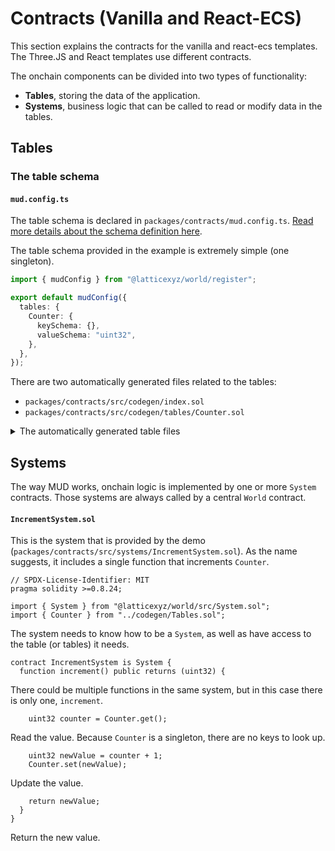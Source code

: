# Contracts (Vanilla and React-ECS)

This section explains the contracts for the vanilla and react-ecs templates.
The Three.JS and React templates use different contracts.

The onchain components can be divided into two types of functionality:

- **Tables**, storing the data of the application.
- **Systems**, business logic that can be called to read or modify data in the tables.

## Tables

### The table schema

#### `mud.config.ts`

The table schema is declared in `packages/contracts/mud.config.ts`.
[Read more details about the schema definition here](/cli/config).

The table schema provided in the example is extremely simple (one singleton).

```ts filename="mud.config.ts" copy
import { mudConfig } from "@latticexyz/world/register";

export default mudConfig({
  tables: {
    Counter: {
      keySchema: {},
      valueSchema: "uint32",
    },
  },
});
```

There are two automatically generated files related to the tables:

- `packages/contracts/src/codegen/index.sol`
- `packages/contracts/src/codegen/tables/Counter.sol`

<details>

<summary>The automatically generated table files</summary>

`index.sol`

This file just imports all of the automatically generated tables and their identifiers.

```solidity filename="index.sol"
// SPDX-License-Identifier: MIT
pragma solidity >=0.8.24;

/* Autogenerated file. Do not edit manually. */

import { Counter } from "./tables/Counter.sol";
```

In this case there is only one table, `Counter`.

`Counter.sol`

```solidity
// SPDX-License-Identifier: MIT
pragma solidity >=0.8.24;

/* Autogenerated file. Do not edit manually. */

// Import store internals
import { IStore } from "@latticexyz/store/src/IStore.sol";
import { StoreSwitch } from "@latticexyz/store/src/StoreSwitch.sol";
import { StoreCore } from "@latticexyz/store/src/StoreCore.sol";
import { Bytes } from "@latticexyz/store/src/Bytes.sol";
import { Memory } from "@latticexyz/store/src/Memory.sol";
import { SliceLib } from "@latticexyz/store/src/Slice.sol";
import { EncodeArray } from "@latticexyz/store/src/tightcoder/EncodeArray.sol";
import { FieldLayout } from "@latticexyz/store/src/FieldLayout.sol";
import { Schema } from "@latticexyz/store/src/Schema.sol";
import { EncodedLengths, EncodedLengthsLib } from "@latticexyz/store/src/EncodedLengths.sol";
import { ResourceId } from "@latticexyz/store/src/ResourceId.sol";
```

These are various definitions required for a MUD table.
You don't typically need to worry about them.

```solidity
library Counter {
```

This library contains all the definitions necessary to use the table.

```solidity
// Hex below is the result of `WorldResourceIdLib.encode({ namespace: "", name: "Counter", typeId: RESOURCE_TABLE });`
ResourceId constant _tableId = ResourceId.wrap(0x74620000000000000000000000000000436f756e746572000000000000000000);
```

The `<table name>._tableId` value is the [`ResourceId`](/world/resource-ids), the identifier for the table in the `World`.
It is composed of three fields:

| Bytes | Field                                                                                                             | Value here                     |
| ----: | ----------------------------------------------------------------------------------------------------------------- | ------------------------------ |
|   0-1 | [Resource type identifier](https://github.com/latticexyz/mud/blob/main/packages/store/src/storeResourceTypes.sol) | `tb`                           |
|  2-15 | Resource's namespace                                                                                              | Root namespace, which is empty |
| 16-31 | Actual resource name                                                                                              | `Counter`                      |

```solidity
FieldLayout constant _fieldLayout = FieldLayout.wrap(
  0x0004010004000000000000000000000000000000000000000000000000000000
);
```

The [field layout](https://github.com/latticexyz/mud/blob/main/packages/store/src/FieldLayout.sol) encodes the lengths of the various fields.

| Bytes | Field                                           | Value here          |
| ----: | ----------------------------------------------- | ------------------- |
|   0-1 | Total length of static<sup>1</sup> fields       | 4 bytes             |
|     2 | Number of static data fields                    | 1 static field      |
|     3 | Number of dynamic<sup>2</sup> fields            | No dynamic fields   |
|     4 | Length of first static field                    | 4 bytes (`uint32`)  |
|     5 | Length of second static field (if there is one) | 0x00, no such field |
|   ... |                                                 |                     |
|    31 | Length of 28th<sup>3</sup> static field         | 0x00, no such field |

(1) In this context "static" means fixed length.
For example, `uint8`, `int16`, and `bool` are all static fields.

(2) In this context "dynamic" means variable length.
For example, `bytes`, `string`, and `uint8[]` are all dynamic fields.

(3) A MUD table can have up to 28 static fields.

```solidity
// Hex-encoded key schema of ()
Schema constant _keySchema = Schema.wrap(0x0000000000000000000000000000000000000000000000000000000000000000);

// Hex-encoded value schema of (uint32)
Schema constant _valueSchema = Schema.wrap(0x0004010003000000000000000000000000000000000000000000000000000000);
```

The key schema and the value schema for the table.
In this case, the key schema has no fields because it is a singleton, with just one record.
The value schema includes a single static field.
[The exact schema encoding is explained under the store docs](/store/encoding#schema).

```solidity
/**
 * @notice Get the table's key field names.
 * @return keyNames An array of strings with the names of key fields.
 */
function getKeyNames() internal pure returns (string[] memory keyNames) {
  keyNames = new string[](0);
}
```

Get the field names for the key, an empty array in the case of a singleton.

```solidity
/**
 * @notice Get the table's value field names.
 * @return fieldNames An array of strings with the names of value fields.
 */
function getFieldNames() internal pure returns (string[] memory fieldNames) {
  fieldNames = new string[](1);
  fieldNames[0] = "value";
}
```

Get the field names for the value.
In this case there is only one, `value`, the current value of the counter.

```solidity
/**
 * @notice Register the table with its config.
 */
function register() internal {
  StoreSwitch.registerTable(_tableId, _fieldLayout, _keySchema, _valueSchema, getKeyNames(), getFieldNames());
}

/**
 * @notice Register the table with its config.
 */
function _register() internal {
  StoreCore.registerTable(_tableId, _fieldLayout, _keySchema, _valueSchema, getKeyNames(), getFieldNames());
}
```

These functions register the schema.
The `_register()` function is used when running inside the context of the `World`, for example in a [root namespace `System`](/world/systems#root-systems).
The `register()` function is used when running in any other context, for example from a Solidity script or a normal `System`.
Note that you _can_ use `register()` when running in the context of the `World`, it is just slightly less efficient than `_register()`

The same distinction between `<function>()`, which is usable everything, and `_<function>()` which can only be used in the `World` context, exists in most other table functions.

```solidity
/**
 * @notice Get value.
 */
function getValue() internal view returns (uint32 value) {
  bytes32[] memory _keyTuple = new bytes32[](0);

  bytes32 _blob = StoreSwitch.getStaticField(_tableId, _keyTuple, 0, _fieldLayout);
  return (uint32(bytes4(_blob)));
}

/**
 * @notice Get value.
 */
function _getValue() internal view returns (uint32 value) {
  bytes32[] memory _keyTuple = new bytes32[](0);

  bytes32 _blob = StoreCore.getStaticField(_tableId, _keyTuple, 0, _fieldLayout);
  return (uint32(bytes4(_blob)));
}
```

These functions return the `value` field.
The `_keyTuple` is empty, because the table is a singleton.

If there are more fields in the value schema, they each have `get<field name>(<key>)` functions.

```solidity
/**
 * @notice Get value.
 */
function get() internal view returns (uint32 value) {
  bytes32[] memory _keyTuple = new bytes32[](0);

  bytes32 _blob = StoreSwitch.getStaticField(_tableId, _keyTuple, 0, _fieldLayout);
  return (uint32(bytes4(_blob)));
}

/**
 * @notice Get value.
 */
function _get() internal view returns (uint32 value) {
  bytes32[] memory _keyTuple = new bytes32[](0);

  bytes32 _blob = StoreCore.getStaticField(_tableId, _keyTuple, 0, _fieldLayout);
  return (uint32(bytes4(_blob)));
}
```

These functions return the entire value, which just happens to have a single field called `value`.
In this case there is only one value and there are no keys, so they just get the first entry, the one with index zero.

```solidity
/**
 * @notice Set value.
 */
function setValue(uint32 value) internal {
  bytes32[] memory _keyTuple = new bytes32[](0);

  StoreSwitch.setStaticField(_tableId, _keyTuple, 0, abi.encodePacked((value)), _fieldLayout);
}

/**
 * @notice Set value.
 */
function _setValue(uint32 value) internal {
  bytes32[] memory _keyTuple = new bytes32[](0);

  StoreCore.setStaticField(_tableId, _keyTuple, 0, abi.encodePacked((value)), _fieldLayout);
}
```

Set the `value` field.
Again, there is one function pair for each value field.

```solidity
/**
 * @notice Set value.
 */
function set(uint32 value) internal {
  bytes32[] memory _keyTuple = new bytes32[](0);

  StoreSwitch.setStaticField(_tableId, _keyTuple, 0, abi.encodePacked((value)), _fieldLayout);
}

/**
 * @notice Set value.
 */
function _set(uint32 value) internal {
  bytes32[] memory _keyTuple = new bytes32[](0);

  StoreCore.setStaticField(_tableId, _keyTuple, 0, abi.encodePacked((value)), _fieldLayout);
}
```

Set all the value fields.

```solidity
/**
 * @notice Delete all data for given keys.
 */
function deleteRecord() internal {
  bytes32[] memory _keyTuple = new bytes32[](0);

  StoreSwitch.deleteRecord(_tableId, _keyTuple);
}

/**
 * @notice Delete all data for given keys.
 */
function _deleteRecord() internal {
  bytes32[] memory _keyTuple = new bytes32[](0);

  StoreCore.deleteRecord(_tableId, _keyTuple, _fieldLayout);
}
```

These functions delete the value.
Normally it would be the value associated with the a key provided as a parameter, but this is a singleton.

```solidity
  /**
   * @notice Encode all of a record's fields.
   * @return The static (fixed length) data, encoded into a sequence of bytes.
   * @return The lengths of the dynamic fields (packed into a single bytes32 value).
   * @return The dynamic (variable length) data, encoded into a sequence of bytes.
   */
  function encode(uint32 value) internal pure returns (bytes memory, EncodedLengths, bytes memory) {
    bytes memory _staticData = encodeStatic(value);

    EncodedLengths _encodedLengths;
    bytes memory _dynamicData;

    return (_staticData, _encodedLengths, _dynamicData);
  }

  /**
   * @notice Encode keys as a bytes32 array using this table's field layout.
   */
  function encodeKeyTuple() internal pure returns (bytes32[] memory) {
    bytes32[] memory _keyTuple = new bytes32[](0);

    return _keyTuple;
  }
}
```

Utility functions to encode a value.

</details>

## Systems

The way MUD works, onchain logic is implemented by one or more `System` contracts.
Those systems are always called by a central `World` contract.

#### `IncrementSystem.sol`

This is the system that is provided by the demo (`packages/contracts/src/systems/IncrementSystem.sol`).
As the name suggests, it includes a single function that increments `Counter`.

```solidity
// SPDX-License-Identifier: MIT
pragma solidity >=0.8.24;

import { System } from "@latticexyz/world/src/System.sol";
import { Counter } from "../codegen/Tables.sol";
```

The system needs to know how to be a `System`, as well as have access to the table (or tables) it needs.

```solidity
contract IncrementSystem is System {
  function increment() public returns (uint32) {
```

There could be multiple functions in the same system, but in this case there is only one, `increment`.

```solidity
    uint32 counter = Counter.get();
```

Read the value. Because `Counter` is a singleton, there are no keys to look up.

```solidity
    uint32 newValue = counter + 1;
    Counter.set(newValue);
```

Update the value.

```solidity
    return newValue;
  }
}
```

Return the new value.
